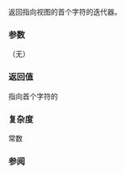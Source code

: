 {{cpp/experimental/basic_string_view/title | begin | cbegin}}
{{cpp/experimental/basic_string_view/navbar}}
{{dcl begin}}
{{dcl | since=libfund_ts |
constexpr const_iterator begin() const noexcept;
}}
{{dcl | since=libfund_ts |
constexpr const_iterator cbegin() const noexcept;
}}
{{dcl end}}

返回指向视图的首个字符的迭代器。

{{image|range-begin-end.svg}}

===参数===
（无）

===返回值===
指向首个字符的 {{tt|const_iterator}}

===复杂度===
常数

===参阅===

{{dsc begin}}
{{dsc inc | cpp/experimental/basic_string_view/dsc end}}
{{dsc end}}